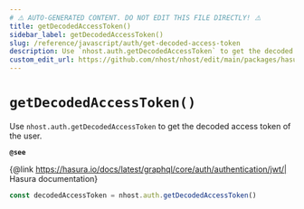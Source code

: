 ```yaml
---
# ⚠️ AUTO-GENERATED CONTENT. DO NOT EDIT THIS FILE DIRECTLY! ⚠️
title: getDecodedAccessToken()
sidebar_label: getDecodedAccessToken()
slug: /reference/javascript/auth/get-decoded-access-token
description: Use `nhost.auth.getDecodedAccessToken` to get the decoded access token of the user.
custom_edit_url: https://github.com/nhost/nhost/edit/main/packages/hasura-auth-js/src/hasura-auth-client.ts#L582
---
```


# `getDecodedAccessToken()`

Use `nhost.auth.getDecodedAccessToken` to get the decoded access token of the user.

**`@see`**

{@link https://hasura.io/docs/latest/graphql/core/auth/authentication/jwt/| Hasura documentation}

```ts
const decodedAccessToken = nhost.auth.getDecodedAccessToken()
```
